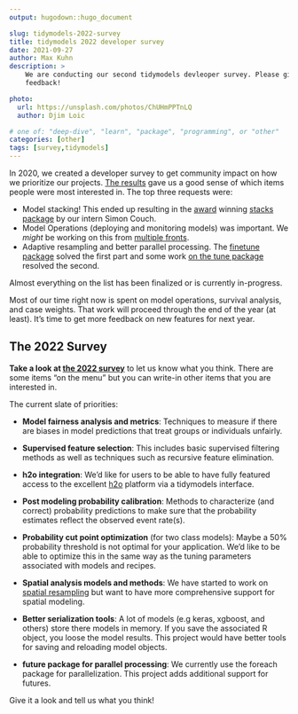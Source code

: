 ```yaml
---
output: hugodown::hugo_document

slug: tidymodels-2022-survey
title: tidymodels 2022 developer survey
date: 2021-09-27
author: Max Kuhn
description: >
    We are conducting our second tidymodels devleoper survey. Please give us your
    feedback!

photo:
  url: https://unsplash.com/photos/ChUHmPPTnLQ
  author: Djim Loic

# one of: "deep-dive", "learn", "package", "programming", or "other"
categories: [other] 
tags: [survey,tidymodels]
---
```


In 2020, we created a developer survey to get community impact on how we prioritize our projects. [The results](https://connect.rstudioservices.com/tidymodels-priorities-survey/README.html) gave us a good sense of which items people were most interested in. The top three requests were:

* Model stacking! This ended up resulting in the [award](https://twitter.com/simonpcouch/status/1347288263472553984) winning [stacks package](https://stacks.tidymodels.org/) by our intern Simon Couch. 
* Model Operations (deploying and monitoring models) was important. We _might_ be working on this from [multiple fronts](https://twitter.com/juliasilge/status/1440784933576851456?s=20). 
* Adaptive resampling and better parallel processing. The [finetune package](https://finetune.tidymodels.org/) solved the first part and some work [on the tune package](https://github.com/tidymodels/tune/pull/305) resolved the second.  

Almost everything on the list has been finalized or is currently in-progress. 

Most of our time right now is spent on model operations, survival analysis, and case weights. That work will proceed through the end of the year (at least). It's time to get more feedback on new features for next year. 

## The 2022 Survey

**Take a look at [the 2022 survey]()** to let us know what you think. There are some items "on the menu" but you can write-in other items that you are interested in. 

The current slate of priorities: 

* **Model fairness analysis and metrics**: Techniques to measure if there are biases in model predictions that treat groups or individuals unfairly.  

* **Supervised feature selection**: This includes basic supervised filtering methods as well as techniques such as recursive feature elimination. 

* **h2o integration**: We'd like for users to be able to have fully featured access to the excellent [h2o](https://www.h2o.ai/products/h2o/) platform via a tidymodels interface. 

* **Post modeling probability calibration**: Methods to characterize (and correct) probability predictions to make sure that the probability estimates reflect the observed event rate(s).

* **Probability cut point optimization** (for two class models): Maybe a 50% probability threshold is not optimal for your application. We'd like to be able to optimize this in the same way as the tuning parameters associated with models and recipes.

* **Spatial analysis models and methods**: We have started to work on [spatial resampling](https://spatialsample.tidymodels.org/) but want to have more comprehensive support for spatial modeling. 

* **Better serialization tools**: A lot of models (e.g keras, xgboost, and others) store there models in memory. If you save the associated R object, you loose the model results. This project would have better tools for saving and reloading model objects. 

* **future package for parallel processing**: We currently use the foreach package for parallelization. This project adds additional support for futures. 

Give it a look and tell us what you think!

